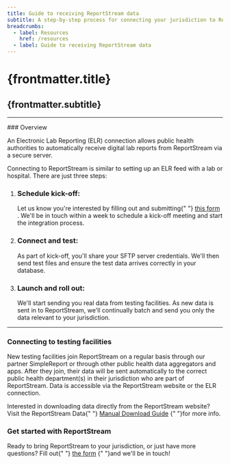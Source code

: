 ```yaml
---
title: Guide to receiving ReportStream data
subtitle: A step-by-step process for connecting your jurisdiction to ReportStream
breadcrumbs:
  - label: Resources
    href: /resources
  - label: Guide to receiving ReportStream data
---
```



# {frontmatter.title}
## {frontmatter.subtitle}

---

<section className="measure-6">
### Overview

An Electronic Lab Reporting (ELR) connection allows public
health authorities to automatically receive digital lab reports
from ReportStream via a secure server.

Connecting to ReportStream is similar to setting up an ELR feed
with a lab or hospital. There are just three steps:

<ol className="usa-process-list">
    <li className="usa-process-list__item">
        <h3 className="usa-process-list__heading">
            Schedule kick-off:
        </h3>
        <section className="margin-top-neg-1">
            Let us know you're interested by filling out and
            submitting{" "}
            <A href={site.forms.intakeElr.url}>this form</A>
            . We'll be in touch within a week to schedule a kick-off
            meeting and start the integration process.
        </section>
    </li>
    <li className="usa-process-list__item margin-top-neg-3">
        <h3 className="usa-process-list__heading">
            Connect and test:
        </h3>
        <section className="margin-top-neg-1">
            As part of kick-off, you'll share your SFTP server
            credentials. We'll then send test files and ensure the
            test data arrives correctly in your database.
        </section>
    </li>
    <li className="usa-process-list__item  margin-top-neg-3">
        <h3 className="usa-process-list__heading">
            Launch and roll out:
        </h3>
        <section className="margin-top-neg-1">
            We'll start sending you real data from testing
            facilities. As new data is sent in to ReportStream,
            we'll continually batch and send you only the data
            relevant to your jurisdiction.
        </section>
    </li>
</ol>

---

### Connecting to testing facilities

New testing facilities join ReportStream on a regular basis
through our partner SimpleReport or through other public health
data aggregators and apps. After they join, their data will be
sent automatically to the correct public health department(s) in
their jurisdiction who are part of ReportStream. Data is
accessible via the ReportStream website or the ELR connection.

Interested in downloading data directly from the ReportStream
website? Visit the ReportStream Data{" "}
<A href="/resources/data-download-guide">Manual Download Guide</A>
{" "}for more info.

### Get started with ReportStream

Ready to bring ReportStream to your jurisdiction, or just
have more questions? Fill out{" "}
<A href={site.forms.intakeElr.url}>the form</A>
{" "}and we'll be in touch!
</section>
